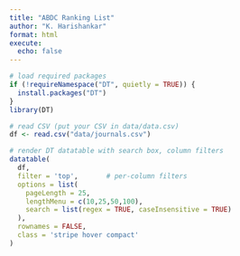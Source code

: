 ```yaml
---
title: "ABDC Ranking List"
author: "K. Harishankar"
format: html
execute: 
  echo: false
---
```



```r
# load required packages
if (!requireNamespace("DT", quietly = TRUE)) {
  install.packages("DT")
}
library(DT)

# read CSV (put your CSV in data/data.csv)
df <- read.csv("data/journals.csv")

# render DT datatable with search box, column filters
datatable(
  df,
  filter = 'top',       # per-column filters
  options = list(
    pageLength = 25,
    lengthMenu = c(10,25,50,100),
    search = list(regex = TRUE, caseInsensitive = TRUE)
  ),
  rownames = FALSE,
  class = 'stripe hover compact'
)

```